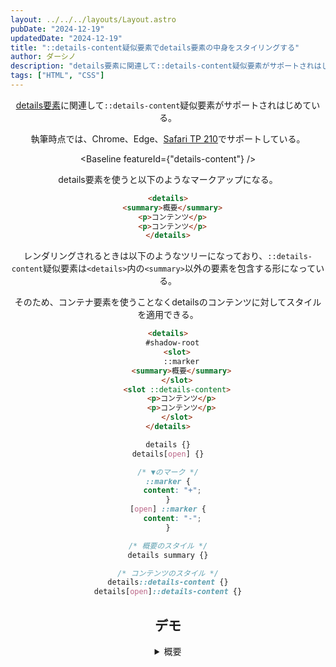 ```yaml
---
layout: ../../../layouts/Layout.astro
pubDate: "2024-12-19"
updatedDate: "2024-12-19"
title: "::details-content疑似要素でdetails要素の中身をスタイリングする"
author: ダーシノ
description: "details要素に関連して::details-content疑似要素がサポートされはじめている。執筆時点では、Chrome、Edge、Safari TP 210でサポートしている。"
tags: ["HTML", "CSS"]
---
```



<Header {...frontmatter} />

[details要素](https://developer.mozilla.org/ja/docs/Web/HTML/Element/details)に関連して`::details-content`疑似要素がサポートされはじめている。

執筆時点では、Chrome、Edge、[Safari TP 210](https://webkit.org/blog/16406/release-notes-for-safari-technology-preview-210/)でサポートしている。

<Baseline featureId={"details-content"} />

details要素を使うと以下のようなマークアップになる。

```html
<details>
  <summary>概要</summary>
  <p>コンテンツ</p>
  <p>コンテンツ</p>
</details>
```

レンダリングされるときは以下のようなツリーになっており、`::details-content`疑似要素は`<details>`内の`<summary>`以外の要素を包含する形になっている。

そのため、コンテナ要素を使うことなくdetailsのコンテンツに対してスタイルを適用できる。

```html
<details>
  #shadow-root
    <slot>
      ::marker
      <summary>概要</summary>
    </slot>
    <slot ::details-content>
      <p>コンテンツ</p>
      <p>コンテンツ</p>
    </slot>
</details>
```

```css
details {}
details[open] {}

/* ▼のマーク */
::marker {
  content: "+";
}
[open] ::marker {
  content: "-";
}

/* 概要のスタイル */
details summary {}

/* コンテンツのスタイル */
details::details-content {}
details[open]::details-content {}
```


## デモ

<section id="demo">
  
<details>
  <summary>概要</summary>
  <p>コンテンツ</p>
  <p>コンテンツ</p>
</details>

</section>

<style>{`
details {
  border: solid 4px;

  &::before {
    content: "summary";
  }
}

summary::marker {
  content: "▼ ::marker/close";
}
[open] summary::marker {
  content: "▲ ::marker/open";
}

details[open]::details-content {
  border: solid 4px red;
}
`}</style>
